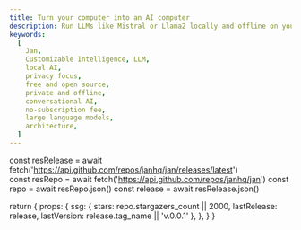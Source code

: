 ```yaml
---
title: Turn your computer into an AI computer
description: Run LLMs like Mistral or Llama2 locally and offline on your computer, or connect to remote AI APIs like OpenAI’s GPT-4 or Groq.
keywords:
  [
    Jan,
    Customizable Intelligence, LLM,
    local AI,
    privacy focus,
    free and open source,
    private and offline,
    conversational AI,
    no-subscription fee,
    large language models,
    architecture,
  ]
---
```



  const resRelease = await fetch('https://api.github.com/repos/janhq/jan/releases/latest')  
  const resRepo = await fetch('https://api.github.com/repos/janhq/jan')
  const repo = await resRepo.json()
  const release = await resRelease.json()

  return {
    props: {
      ssg: {
        stars: repo.stargazers_count || 2000,
        lastRelease: release,
        lastVersion: release.tag_name || 'v.0.0.1'
      },
    },
  }
}

<Home />